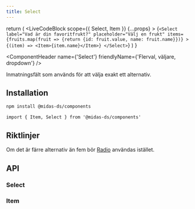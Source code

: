 ```yaml
---
title: Select
---
```



  return (
    <LiveCodeBlock
      scope={{ Select, Item }}
      {...props}
    >
      {`<Select
        label="Vad är din favoritfrukt?"
        placeholder="Välj en frukt"
        items={fruits.map(fruit => {return {id: fruit.value, name: fruit.name}})}
      >
          {(item) => <Item>{item.name}</Item>}
      </Select>`}
    </LiveCodeBlock>
  )
}

<ComponentHeader
  name={'Select'}
  friendlyName={'Flerval, väljare, dropdown'}
/>

Inmatningsfält som används för att välja exakt ett alternativ.

<Example hideCode />

## Installation

```bash npm2yarn
npm install @midas-ds/components
```

```tsx
import { Item, Select } from '@midas-ds/components'
```

<Example hideExample />

## Riktlinjer

Om det är färre alternativ än fem bör [Radio](./radio.mdx) användas istället.

## API

### Select

<PropTable name='Select' />

### Item

<PropTable
  name='Item'
  defaultOpen={false}
/>
